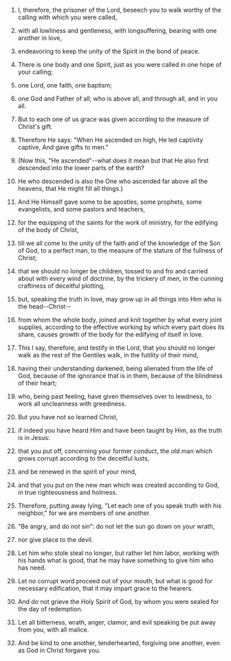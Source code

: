 
1. I, therefore, the prisoner of the Lord, beseech you to walk worthy of the calling with which you were called,

2. with all lowliness and gentleness, with longsuffering, bearing with one another in love,

3. endeavoring to keep the unity of the Spirit in the bond of peace.

4. There is one body and one Spirit, just as you were called in one hope of your calling;

5. one Lord, one faith, one baptism;

6. one God and Father of all, who is above all, and through all, and in you all.

7. But to each one of us grace was given according to the measure of Christ's gift.

8. Therefore He says: "When He ascended on high, He led captivity captive, And gave gifts to men."

9. (Now this, "He ascended"--what does it mean but that He also first descended into the lower parts of the earth?

10. He who descended is also the One who ascended far above all the heavens, that He might fill all things.)

11. And He Himself gave some to be apostles, some prophets, some evangelists, and some pastors and teachers,

12. for the equipping of the saints for the work of ministry, for the edifying of the body of Christ,

13. till we all come to the unity of the faith and of the knowledge of the Son of God, to a perfect man, to the measure of the stature of the fullness of Christ;

14. that we should no longer be children, tossed to and fro and carried about with every wind of doctrine, by the trickery of men, in the cunning craftiness of deceitful plotting,

15. but, speaking the truth in love, may grow up in all things into Him who is the head--Christ--

16. from whom the whole body, joined and knit together by what every joint supplies, according to the effective working by which every part does its share, causes growth of the body for the edifying of itself in love.

17. This I say, therefore, and testify in the Lord, that you should no longer walk as the rest of the Gentiles walk, in the futility of their mind,

18. having their understanding darkened, being alienated from the life of God, because of the ignorance that is in them, because of the blindness of their heart;

19. who, being past feeling, have given themselves over to lewdness, to work all uncleanness with greediness.

20. But you have not so learned Christ,

21. if indeed you have heard Him and have been taught by Him, as the truth is in Jesus:

22. that you put off, concerning your former conduct, the old man which grows corrupt according to the deceitful lusts,

23. and be renewed in the spirit of your mind,

24. and that you put on the new man which was created according to God, in true righteousness and holiness.

25. Therefore, putting away lying, "Let each one of you speak truth with his neighbor," for we are members of one another.

26. "Be angry, and do not sin": do not let the sun go down on your wrath,

27. nor give place to the devil.

28. Let him who stole steal no longer, but rather let him labor, working with his hands what is good, that he may have something to give him who has need.

29. Let no corrupt word proceed out of your mouth, but what is good for necessary edification, that it may impart grace to the hearers.

30. And do not grieve the Holy Spirit of God, by whom you were sealed for the day of redemption.

31. Let all bitterness, wrath, anger, clamor, and evil speaking be put away from you, with all malice.

32. And be kind to one another, tenderhearted, forgiving one another, even as God in Christ forgave you.


